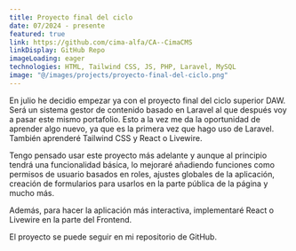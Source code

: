 ```yaml
---
title: Proyecto final del ciclo
date: 07/2024 - presente
featured: true
link: https://github.com/cima-alfa/CA--CimaCMS
linkDisplay: GitHub Repo
imageLoading: eager
technologies: HTML, Tailwind CSS, JS, PHP, Laravel, MySQL
image: "@/images/projects/proyecto-final-del-ciclo.png"
---
```


En julio he decidio empezar ya con el proyecto final del ciclo superior DAW.
Será un sistema gestor de contenido basado en Laravel al que después voy a pasar este mismo portafolio. Esto a la vez me da la oportunidad de aprender algo nuevo, ya que es la primera vez que hago uso de Laravel. También aprenderé Tailwind CSS y React o Livewire.

Tengo pensado usar este proyecto más adelante y aunque al principio tendrá una funcionalidad básica, lo mejoraré añadiendo funciones como permisos de usuario basados en roles, ajustes globales de la aplicación, creación de formularios para usarlos en la parte pública de la página y mucho más.

Además, para hacer la aplicación más interactiva, implementaré React o Livewire en la parte del Frontend.

El proyecto se puede seguir en mi repositorio de GitHub.
